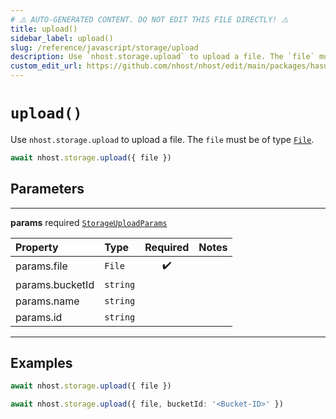 ```yaml
---
# ⚠️ AUTO-GENERATED CONTENT. DO NOT EDIT THIS FILE DIRECTLY! ⚠️
title: upload()
sidebar_label: upload()
slug: /reference/javascript/storage/upload
description: Use `nhost.storage.upload` to upload a file. The `file` must be of type [`File`](https://developer.mozilla.org/en-US/docs/Web/API/File).
custom_edit_url: https://github.com/nhost/nhost/edit/main/packages/hasura-storage-client.ts#L41
---
```


# `upload()`

Use `nhost.storage.upload` to upload a file. The `file` must be of type [`File`](https://developer.mozilla.org/en-US/docs/Web/API/File).

```ts
await nhost.storage.upload({ file })
```

## Parameters

---

**<span className="parameter-name">params</span>** <span className="optional-status">required</span> [`StorageUploadParams`](/reference/docgen/javascript/storage/types/storage-upload-params)

| Property                                                                                    | Type     | Required | Notes |
| :------------------------------------------------------------------------------------------ | :------- | :------: | :---- |
| <span className="parameter-name"><span className="light-grey">params.</span>file</span>     | `File`   |    ✔️    |       |
| <span className="parameter-name"><span className="light-grey">params.</span>bucketId</span> | `string` |          |       |
| <span className="parameter-name"><span className="light-grey">params.</span>name</span>     | `string` |          |       |
| <span className="parameter-name"><span className="light-grey">params.</span>id</span>       | `string` |          |       |

---

## Examples

```ts
await nhost.storage.upload({ file })
```

```ts
await nhost.storage.upload({ file, bucketId: '<Bucket-ID>' })
```
